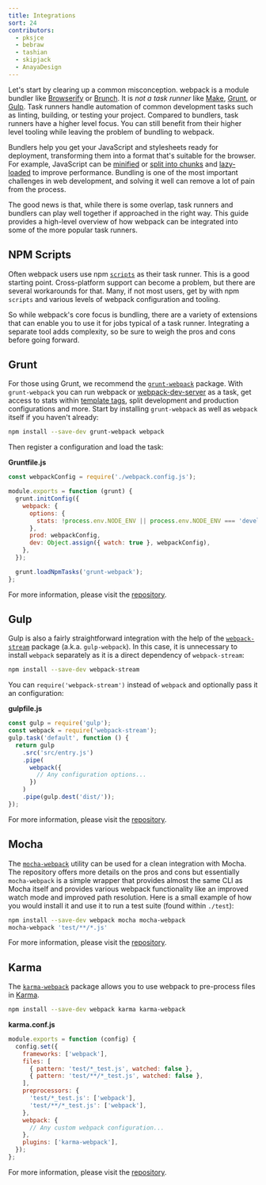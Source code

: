 ```yaml
---
title: Integrations
sort: 24
contributors:
  - pksjce
  - bebraw
  - tashian
  - skipjack
  - AnayaDesign
---
```


Let's start by clearing up a common misconception. webpack is a module bundler like [Browserify](http://browserify.org/) or [Brunch](https://brunch.io/). It is _not a task runner_ like [Make](https://www.gnu.org/software/make/), [Grunt](https://gruntjs.com/), or [Gulp](https://gulpjs.com/). Task runners handle automation of common development tasks such as linting, building, or testing your project. Compared to bundlers, task runners have a higher level focus. You can still benefit from their higher level tooling while leaving the problem of bundling to webpack.

Bundlers help you get your JavaScript and stylesheets ready for deployment, transforming them into a format that's suitable for the browser. For example, JavaScript can be [minified](/plugins/terser-webpack-plugin/) or [split into chunks](/guides/code-splitting) and [lazy-loaded](/guides/lazy-loading) to improve performance. Bundling is one of the most important challenges in web development, and solving it well can remove a lot of pain from the process.

The good news is that, while there is some overlap, task runners and bundlers can play well together if approached in the right way. This guide provides a high-level overview of how webpack can be integrated into some of the more popular task runners.

## NPM Scripts

Often webpack users use npm [`scripts`](https://docs.npmjs.com/misc/scripts) as their task runner. This is a good starting point. Cross-platform support can become a problem, but there are several workarounds for that. Many, if not most users, get by with npm `scripts` and various levels of webpack configuration and tooling.

So while webpack's core focus is bundling, there are a variety of extensions that can enable you to use it for jobs typical of a task runner. Integrating a separate tool adds complexity, so be sure to weigh the pros and cons before going forward.

## Grunt

For those using Grunt, we recommend the [`grunt-webpack`](https://www.npmjs.com/package/grunt-webpack) package. With `grunt-webpack` you can run webpack or [webpack-dev-server](https://github.com/webpack/webpack-dev-server) as a task, get access to stats within [template tags](https://gruntjs.com/api/grunt.template), split development and production configurations and more. Start by installing `grunt-webpack` as well as `webpack` itself if you haven't already:

```bash
npm install --save-dev grunt-webpack webpack
```

Then register a configuration and load the task:

**Gruntfile.js**

```js
const webpackConfig = require('./webpack.config.js');

module.exports = function (grunt) {
  grunt.initConfig({
    webpack: {
      options: {
        stats: !process.env.NODE_ENV || process.env.NODE_ENV === 'development',
      },
      prod: webpackConfig,
      dev: Object.assign({ watch: true }, webpackConfig),
    },
  });

  grunt.loadNpmTasks('grunt-webpack');
};
```

For more information, please visit the [repository](https://github.com/webpack-contrib/grunt-webpack).

## Gulp

Gulp is also a fairly straightforward integration with the help of the [`webpack-stream`](https://github.com/shama/webpack-stream) package (a.k.a. `gulp-webpack`). In this case, it is unnecessary to install `webpack` separately as it is a direct dependency of `webpack-stream`:

```bash
npm install --save-dev webpack-stream
```

You can `require('webpack-stream')` instead of `webpack` and optionally pass it an configuration:

**gulpfile.js**

```js
const gulp = require('gulp');
const webpack = require('webpack-stream');
gulp.task('default', function () {
  return gulp
    .src('src/entry.js')
    .pipe(
      webpack({
        // Any configuration options...
      })
    )
    .pipe(gulp.dest('dist/'));
});
```

For more information, please visit the [repository](https://github.com/shama/webpack-stream).

## Mocha

The [`mocha-webpack`](https://github.com/zinserjan/mocha-webpack) utility can be used for a clean integration with Mocha. The repository offers more details on the pros and cons but essentially `mocha-webpack` is a simple wrapper that provides almost the same CLI as Mocha itself and provides various webpack functionality like an improved watch mode and improved path resolution. Here is a small example of how you would install it and use it to run a test suite (found within `./test`):

```bash
npm install --save-dev webpack mocha mocha-webpack
mocha-webpack 'test/**/*.js'
```

For more information, please visit the [repository](https://github.com/zinserjan/mocha-webpack).

## Karma

The [`karma-webpack`](https://github.com/webpack-contrib/karma-webpack) package allows you to use webpack to pre-process files in [Karma](https://karma-runner.github.io/1.0/index.html).

```bash
npm install --save-dev webpack karma karma-webpack
```

**karma.conf.js**

```js
module.exports = function (config) {
  config.set({
    frameworks: ['webpack'],
    files: [
      { pattern: 'test/*_test.js', watched: false },
      { pattern: 'test/**/*_test.js', watched: false },
    ],
    preprocessors: {
      'test/*_test.js': ['webpack'],
      'test/**/*_test.js': ['webpack'],
    },
    webpack: {
      // Any custom webpack configuration...
    },
    plugins: ['karma-webpack'],
  });
};
```

For more information, please visit the [repository](https://github.com/webpack-contrib/karma-webpack).
